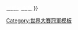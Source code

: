 {{Navbox
|bodyclass=hlist
| name  = 1986年世界大賽冠軍紐約大都會隊名單
| title = [[紐約大都會|<span style="color:white;">紐約大都會</span>]][[1986年世界大賽|<span style="color:white;">1986年世界大賽</span>]]冠軍名單
| titlestyle = background:#002D72; color:#FFFFFF; border:2px solid #FF5910;
| belowstyle = background:#FF5910; color:#FFFFFF; border:2px solid #002D72;
| list1 = 
* 1 [[穆奇·威爾森]]
* 2 [[凱文·艾爾斯特]]
* 3 [[拉斐爾·桑塔納]]
* 4 [[蘭尼·戴克斯特拉]]
* 6 [[威利·巴克曼]]
* 7 [[凱文·米歇爾 (棒球)|凱文·米歇爾]]
* 8 [[蓋瑞·卡特]]
* 11 [[提姆·圖佛]]
* 12 [[羅恩·達令]]
* 13 [[李·馬齊里]]
* 16 [[德懷特·古登]]
* 17 [[基斯·赫南德茲]]
* 18 [[達里爾·斯塔比雷]]
* 19 [[鮑伯·歐希達]]
* 20 [[霍華德·強森]]
* 22 [[雷·奈特]] ([[世界大賽最有價值球員獎|世界大賽MVP]])
* 25 [[丹尼·赫伊普]]
* 38 [[瑞克·艾古萊拉]]
* 39 [[道格·席斯克]]
* 40 [[蘭迪·尼曼]]
* 42 [[羅傑·麥克道威爾]]
* 47 [[傑西·歐洛斯科]]
* 49 [[艾德·赫恩]]
* 50 [[席德·費南德茲]]
| list2 = 總教練 5 [[戴維·強森]]
| list3 = 
* 教練團 23 [[巴德·哈瑞爾森]]
* 28 [[比爾·羅賓森]]
* 30 [[梅爾·史陶德邁爾]]
* 51 [[佛恩·霍斯切特]]
* 52 [[葛雷格·帕夫里克]]
|below  = [[1986年美國職棒大聯盟球季|<span style="color:white;">例行賽</span>]]{{!w}} [[1986年國家聯盟冠軍賽|<span style="color:white;">國聯冠軍賽</span>]]
}}<noinclude>
[[Category:世界大賽冠軍模板]]
</noinclude>